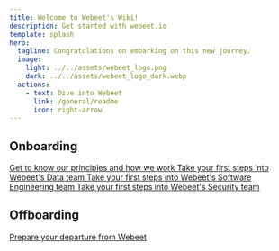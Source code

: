 ```yaml
---
title: Welcome to Webeet's Wiki!
description: Get started with webeet.io
template: splash
hero:
  tagline: Congratulations on embarking on this new journey.
  image:
    light: ../../assets/webeet_logo.png
    dark: ../../assets/webeet_logo_dark.webp
  actions:
    - text: Dive into Webeet
      link: /general/readme
      icon: right-arrow
---
```



## Onboarding

<CardGrid stagger>
  <a class='domain' id='our-company' href='/general/readme'>
    <Card title='Our Company' icon='rocket'>
      Get to know our principles and how we work
    </Card>
  </a>
  <a
    class='domain'
    id='data'
    href='/onboarding/data/first-steps/onboarding-overview'
  >
    <Card title='Data' icon='seti:bazel'>
      Take your first steps into Webeet's Data team
    </Card>
  </a>
  <a
    class='domain'
    id='software-engineering'
    href='/onboarding/swe/first-steps/onboarding-overview'
  >
    <Card title='Software Engineering' icon='vim'>
      Take your first steps into Webeet's Software Engineering team
    </Card>
  </a>
  <a
    class='domain'
    id='devsecops'
    href='/onboarding/cyber-security/first-steps/onboarding-overview'
  >
    <Card title='DevSecOps' icon='seti:xml'>
      Take your first steps into Webeet's Security team
    </Card>
  </a>
</CardGrid>

## Offboarding

<CardGrid stagger>
  <a class='domain' id='offboarding' href='/offboarding/readme'>
    <Card title='Offboarding' icon='cloud-download'>
      Prepare your departure from Webeet
    </Card>
  </a>
</CardGrid>
